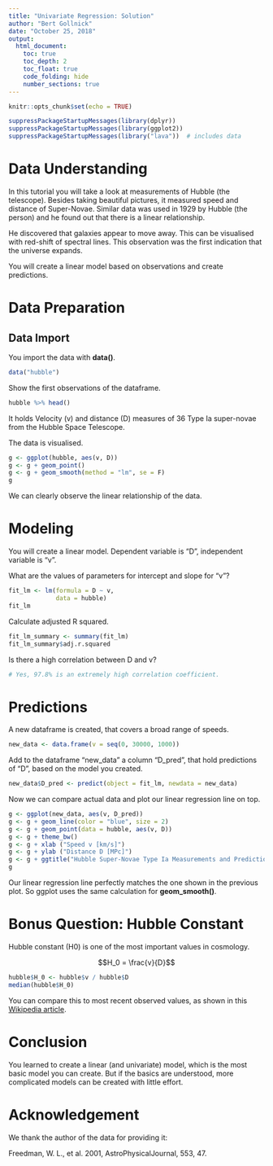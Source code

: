 ```yaml
---
title: "Univariate Regression: Solution"
author: "Bert Gollnick"
date: "October 25, 2018"
output: 
  html_document:
    toc: true
    toc_depth: 2
    toc_float: true
    code_folding: hide
    number_sections: true
---
```


```r
knitr::opts_chunk$set(echo = TRUE)
```

```r
suppressPackageStartupMessages(library(dplyr))
suppressPackageStartupMessages(library(ggplot2))
suppressPackageStartupMessages(library("lava"))  # includes data
```

# Data Understanding

In this tutorial you will take a look at measurements of Hubble (the telescope). Besides taking beautiful pictures, it measured speed and distance of Super-Novae. Similar data was used in 1929 by Hubble (the person) and he found out that there is a linear relationship.

He discovered that galaxies appear to move away. This can be visualised with red-shift of spectral lines. This observation was the first indication that the universe expands.

You will create a linear model based on observations and create predictions.

# Data Preparation

## Data Import

You import the data with **data()**.

```r
data("hubble")
```

Show the first observations of the dataframe.

```r
hubble %>% head()
```


It holds Velocity (v) and distance (D) measures of 36 Type Ia super-novae from the Hubble Space Telescope.

The data is visualised.

```r
g <- ggplot(hubble, aes(v, D))
g <- g + geom_point()
g <- g + geom_smooth(method = "lm", se = F)
g
```

We can clearly observe the linear relationship of the data.

# Modeling

You will create a linear model. Dependent variable is "D", independent variable is "v".

What are the values of parameters for intercept and slope for "v"?

```r
fit_lm <- lm(formula = D ~ v, 
             data = hubble)
fit_lm
```

Calculate adjusted R squared.

```r
fit_lm_summary <- summary(fit_lm)
fit_lm_summary$adj.r.squared
```

Is there a high correlation between D and v?

```r
# Yes, 97.8% is an extremely high correlation coefficient.
```

# Predictions

A new dataframe is created, that covers a broad range of speeds.

```r
new_data <- data.frame(v = seq(0, 30000, 1000))
```

Add to the dataframe "new_data" a column "D_pred", that hold predictions of "D", based on the model you created.

```r
new_data$D_pred <- predict(object = fit_lm, newdata = new_data)
```

Now we can compare actual data and plot our linear regression line on top.

```r
g <- ggplot(new_data, aes(v, D_pred))
g <- g + geom_line(color = "blue", size = 2)
g <- g + geom_point(data = hubble, aes(v, D))
g <- g + theme_bw()
g <- g + xlab ("Speed v [km/s]")
g <- g + ylab ("Distance D [MPc]")
g <- g + ggtitle("Hubble Super-Novae Type Ia Measurements and Predictions")
g
```

Our linear regression line perfectly matches the one shown in the previous plot. So ggplot uses the same calculation for **geom_smooth()**.

# Bonus Question: Hubble Constant

Hubble constant (H0) is one of the most important values in cosmology. 

$$H_0 = \frac{v}{D}$$

```r
hubble$H_0 <- hubble$v / hubble$D
median(hubble$H_0)
```

You can compare this to most recent observed values, as shown in this [Wikipedia article](https://en.wikipedia.org/wiki/Hubble%27s_law).

# Conclusion

You learned to create a linear (and univariate) model, which is the most basic model you can create. But if the basics are understood, more complicated models can be created with little effort.

# Acknowledgement

We thank the author of the data for providing it:

Freedman, W. L., et al. 2001, AstroPhysicalJournal, 553, 47.